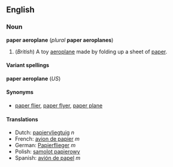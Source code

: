 <!-- If you edit this page, please also edit "paper airplane" to keep these two pages in synch-->
==English==
===Noun===
'''paper aeroplane''' (''plural'' '''paper aeroplanes''')

#(''British'') A toy [[aeroplane]] made by folding up a sheet of [[paper]].

====Variant spellings====
'''paper aeroplane''' (''US'')

====Synonyms====
*[[paper flier]], [[paper flyer]], [[paper plane]]

====Translations====
*Dutch: [[papiervliegtuig]] ''n''
*French: [[avion de papier]] ''m''
*German: [[Papierflieger]] ''m''
*Polish: [[samolot papierowy]]
*Spanish: [[avión de papel]] ''m''


<!-- If you edit this page, please also edit "paper airplane" to keep these two pages in synch-->